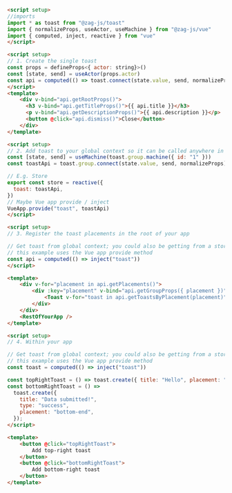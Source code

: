 ```md
<script setup>
//imports
import * as toast from "@zag-js/toast"
import { normalizeProps, useActor, useMachine } from "@zag-js/vue"
import { computed, inject, reactive } from "vue"
</script>

<script setup>
// 1. Create the single toast
const props = defineProps<{ actor: string}>()
const [state, send] = useActor(props.actor)
const api = computed(() => toast.connect(state.value, send, normalizeProps))
</script>
<template>
    <div v-bind="api.getRootProps()">
      <h3 v-bind="api.getTitleProps()">{{ api.title }}</h3>
      <p v-bind="api.getDescriptionProps()">{{ api.description }}</p>
      <button @click="api.dismiss()">Close</button>
    </div>
</template>

<script setup>
// 2. Add toast to your global context so it can be called anywhere in the app
const [state, send] = useMachine(toast.group.machine({ id: "1" }))
const toastApi = toast.group.connect(state.value, send, normalizeProps)

// E.g. Store
export const store = reactive({
  toast: toastApi,
})
// Maybe Vue app provide / inject
VueApp.provide("toast", toastApi)
</script>

<script setup>
// 3. Register the toast placements in the root of your app

// Get toast from global context; you could also be getting from a store,
// this example uses the Vue app provide method
const api = computed(() => inject("toast"))
</script>

<template>
    <div v-for="placement in api.getPlacements()">
        <div :key="placement" v-bind="api.getGroupProps({ placement })" >
            <Toast v-for="toast in api.getToastsByPlacement(placement)" :key="toast.id" :actor="toast" />
        </div>
    </div>
    <RestOfYourApp />
</template>

<script setup>
// 4. Within your app

// Get toast from global context; you could also be getting from a store,
// this example uses the Vue app provide method
const toast = computed(() => inject("toast"))

const topRightToast = () => toast.create({ title: "Hello", placement: "top-end" })
const bottomRightToast = () =>
  toast.create({
    title: "Data submitted!",
    type: "success",
    placement: "bottom-end",
  });
</script>

<template>
    <button @click="topRightToast">
        Add top-right toast
    </button>
    <button @click="bottomRightToast">
        Add bottom-right toast
    </button>
</template>
```
